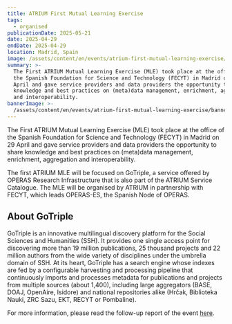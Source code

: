 ```yaml
---
title: ATRIUM First Mutual Learning Exercise
tags:
  - organised
publicationDate: 2025-05-21
date: 2025-04-29
endDate: 2025-04-29
location: Madrid, Spain
image: /assets/content/en/events/atrium-first-mutual-learning-exercise/image.JPG
summary: >-
  The First ATRIUM Mutual Learning Exercise (MLE) took place at the office of
  the Spanish Foundation for Science and Technology (FECYT) in Madrid on 29
  April and gave service providers and data providers the opportunity to share
  knowledge and best practices on (meta)data management, enrichment, aggregation
  and interoperability.
bannerImage: >-
  /assets/content/en/events/atrium-first-mutual-learning-exercise/bannerImage.png
---
```



The First ATRIUM Mutual Learning Exercise (MLE) took place at the office of the Spanish Foundation for Science and Technology (FECYT) in Madrid on 29 April and gave service providers and data providers the opportunity to share knowledge and best practices on (meta)data management, enrichment, aggregation and interoperability.

The first ATRIUM MLE will be focused on GoTriple, a service offered by OPERAS Research Infrastructure that is also part of the ATRIUM Service Catalogue. The MLE will be organised by ATRIUM in partnership with FECYT, which leads OPERAS-ES, the Spanish Node of OPERAS.

## About GoTriple

GoTriple is an innovative multilingual discovery platform for the Social Sciences and Humanities (SSH). It provides one single access point for discovering more than 19 million publications, 25 thousand projects and 22 million authors from the wide variety of disciplines under the umbrella domain of SSH. At its heart, GoTriple has a search engine whose indexes are fed by a configurable harvesting and processing pipeline that continuously imports and processes metadata for publications and projects from multiple sources (about 1,400), including large aggregators (BASE, DOAJ, OpenAire, Isidore) and national repositories alike (Hrčak, Biblioteka Nauki, ZRC Sazu, EKT, RECYT or Pombaline).

For more information, please read the follow-up report of the event [here](https://www.atrium-research.eu/news/atrium-first-mutual-learning-exercise/).&#x20;
